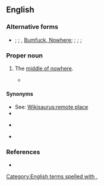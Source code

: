 ==English==

===Alternative forms===
* {{l|en|BFE}}; {{l|en|bumfuck}}; {{l|en|bumfuck nowhere}}, [[Bumfuck, Nowhere]]; {{l|en|Bumfuck, Ohio}}; {{l|en|Bumfuck, Idaho}}; {{l|en|Bumfuck, Iowa}}; {{l|en|East Bumfuck}}

===Proper noun===
{{en-proper noun|head=[[bumfuck|Bumfuck]], [[Egypt]]}}

# {{lb|en|vulgar|idiomatic|US|originally|military slang}} The [[middle of nowhere]].
#* {{quote-text|year=1991|author=William H. Labarge|title=Hornet's Nest|page=96|passage=One screwup and he could be splitting rocks on a chain gang somewhere in '''Bumfuck, Egypt'''.}}

====Synonyms====
* See: [[Wikisaurus:remote place]]
* {{l|en|Bumblefuck}}
* {{l|en|Woop Woop}} {{qualifier|Australia}}
* {{l|en|the Black Stump}} {{qualifier|Australia}}

===References===
* {{cite-book|author=Elting, John R., Dan Cragg, Ernest Deal|year=1984|title=A Dictionary of Soldier Talk|location=New York|publisher=Scribner|page=43}}

[[Category:English terms spelled with ,]]